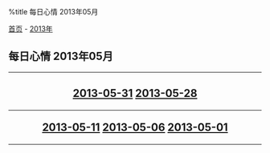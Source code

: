 %title 每日心情 2013年05月

[[../../../index|首页]] - [[../index|2013年]]
==每日心情 2013年05月==
----
<center>
<h2>
[[2013-05-31|2013-05-31]]
[[2013-05-28|2013-05-28]]
----
[[2013-05-11|2013-05-11]]
[[2013-05-06|2013-05-06]]
[[2013-05-01|2013-05-01]]
</h2>
</center>
----
